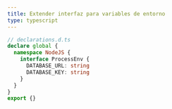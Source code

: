 ```yaml
---
title: Extender interfaz para variables de entorno
type: typescript
---
```


```ts
// declarations.d.ts
declare global {
  namespace NodeJS {
    interface ProcessEnv {
      DATABASE_URL: string
      DATABASE_KEY: string
    }
  }
}
export {}
```
